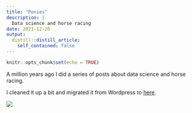 ```yaml
---
title: "Ponies"
description: |
  Data science and horse racing
date: 2021-12-26
output:
  distill::distill_article:
    self_contained: false
---
```


```r
knitr::opts_chunk$set(echo = TRUE)
```

A million years ago I did a series of posts about data science and horse racing. 

I cleaned it up a bit and migrated it from Wordpress to [here](https://github.com/prabinov42/ponies_blog/blob/main/ponies_blog.md).

![](ponies.png)

